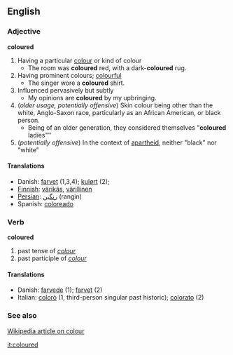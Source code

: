 ==English==
=== Adjective ===
'''coloured'''
# Having a particular [[:w:colour|colour]] or kind of colour
#* The room was '''coloured''' red, with a dark-'''coloured''' rug.
# Having prominent colours; [[colourful]]
#* The singer wore a '''coloured''' shirt.
# Influenced pervasively but subtly
#* My opinions are '''coloured''' by my upbringing.
# (''older usage, potentially offensive'') Skin colour being other than the white, Anglo-Saxon race, particularly as an African American, or black person.
#* Being of an older generation, they considered themselves "'''coloured''' ladies"''
# (''potentially offensive'') In the context of [[apartheid]], neither "black" nor "white"

====Translations====
*Danish: [[farvet]] (1,3,4); [[kulørt]] (2);
*[[Finnish]]: [[värikäs]], [[värillinen]]
*[[Persian]]: [[رنگین]]  (rangin)
*Spanish: [[coloreado]]
=== Verb ===
'''coloured'''
# past tense of ''[[colour]]''
# past participle of ''[[colour]]''
====Translations====
*Danish: [[farvede]] (1); [[farvet]] (2)
*Italian: [[colorò]] (1, third-person singular past historic); [[colorato]] (2)

=== See also ===
[[:w:colour|Wikipedia article on colour]]

[[it:coloured]]